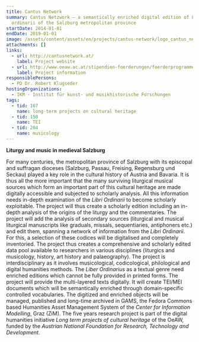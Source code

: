 ```yaml
---
title: Cantus Network
summary: Cantus Netzwork – a semantically enriched digital edition of Libri
  ordinarii of the Salzburg metropolitan province
startDate: 2014-01-01
endDate: 2019-01-01
image: /assets/content/assets/en/projects/cantus-network/logo_cantus_network_2000x1143px.png
attachments: []
links:
  - url: http://cantusnetwork.at/
    label: Project website
  - url: http://www.oeaw.ac.at/stipendien-foerderungen/foerderprogramme/digitales-kulturelles-erbe/digital-humanities-langzeitprojekte-zum-kulturellen-erbe-abstracts/#c9740
    label: Project information
responsiblePersons:
  - PD Dr. Robert Klugseder
hostingOrganizations:
  - IKM - Institut für kunst- und musikhistorische Forschungen
tags:
  - tid: 167
    name: long-term projects on cultural heritage
  - tid: 150
    name: TEI
  - tid: 204
    name: musicology
---
```

**Liturgy and music in medieval Salzburg**

For many centuries, the metropolitan province of Salzburg with its episcopal and suffragan dioceses (Salzburg, Passau, Freising, Regensburg und Seckau) played a key role in the cultural history of Austria and Bavaria. It is thus all the more important that the many surviving liturgical musical sources which form an important part of this cultural heritage are made digitally accessible and subjected to scholarly analysis.
All this information needs in-depth examination of the _Libri Ordinarii_ to become scholarly exploitable. The project will thus create a scholarly edition including an in-depth analysis of the origins of the liturgy and the commentaries. The project will add the analysis of secondary sources (liturgical and musical liturgical manuscripts like graduals, missals, sequentiaries, antiphoners etc.) and edit them, spanning a network of information from the _Libri Ordinarii_. For this, a selection of these codices will be digitalised and completely inventoried.
The project thus creates a comprehensive and scholarly edited data pool available to re­searchers in various disciplines (liturgics and musicology, history, art history and palaeo­graphy). The project is interdisciplinary as it involves musicological, codicological, philological and digital humanities methods.
The _Liber Ordinarius_ as a textual genre need enriched editions which cannot be fully provided in printed forms. The project will provide the multi-layered texts digitally. It will create TEI/MEI docu­ments which will be semantically enriched through domain-specific controlled vocabularies.
The digitized and enriched objects will be managed, published and long-time archived in GAMS, the Fedora Commons based Humanities Asset Management System of the _Center for Information Modelling_, Graz (ZiM).
The five years research project is part of the digital humanities initiative _Long term projects of cultural heritage_ of the OeAW, funded by the _Austrian National Foundation for Research, Technology and Development_.
